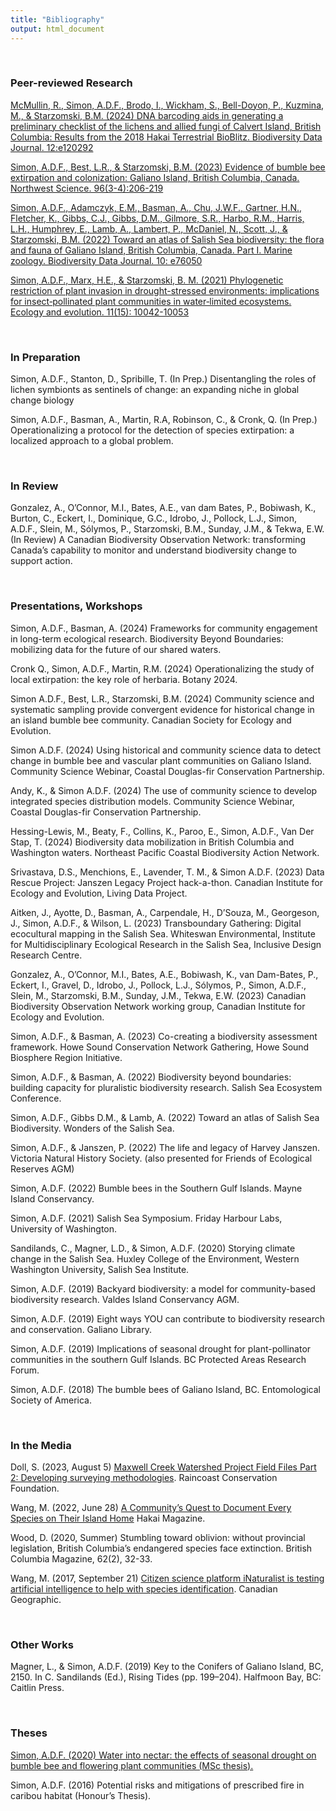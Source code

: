 ```yaml
---
title: "Bibliography"
output: html_document
---
```



\

### <b>Peer-reviewed Research</b> 

[McMullin, R., Simon, A.D.F., Brodo, I., Wickham, S., Bell-Doyon, P., Kuzmina, M., & Starzomski, B.M. (2024) DNA barcoding aids in generating a preliminary checklist of the lichens and allied fungi of Calvert Island, British Columbia: Results from the 2018 Hakai Terrestrial BioBlitz. Biodiversity Data Journal. 12:e120292](https://doi.org/10.3897/BDJ.12.e120292)

[Simon, A.D.F., Best, L.R., & Starzomski, B.M. (2023) Evidence of bumble bee extirpation and colonization: Galiano Island, British Columbia, Canada. Northwest Science. 96(3-4):206-219](https://doi.org/10.3955/046.096.0305)

[Simon, A.D.F., Adamczyk, E.M., Basman, A., Chu, J.W.F., Gartner, H.N., Fletcher, K., Gibbs, C.J., Gibbs, D.M., Gilmore, S.R., Harbo, R.M., Harris, L.H., Humphrey, E., Lamb, A., Lambert, P., McDaniel, N., Scott, J., & Starzomski, B.M. (2022) Toward an atlas of Salish Sea biodiversity: the flora and fauna of Galiano Island, British Columbia, Canada. Part I. Marine zoology. Biodiversity Data Journal. 10: e76050](https://doi.org/10.3897/BDJ.10.e76050)

[Simon, A.D.F., Marx, H.E., & Starzomski, B. M. (2021) Phylogenetic restriction of plant invasion in drought-stressed environments: implications for insect‐pollinated plant communities in water‐limited ecosystems. Ecology and evolution. 11(15): 10042-10053](https://doi.org/10.1002/ece3.7776)

\

### <b>In Preparation</b>

Simon, A.D.F., Stanton, D., Spribille, T. (In Prep.) Disentangling the roles of lichen symbionts as sentinels of change: an expanding niche in global change biology

Simon, A.D.F., Basman, A., Martin, R.A, Robinson, C., & Cronk, Q. (In Prep.) Operationalizing a protocol for the detection of species extirpation: a localized approach to a global problem.

\

### <b>In Review</b>

Gonzalez, A., O’Connor, M.I., Bates, A.E., van dam Bates, P., Bobiwash, K., Burton, C., Eckert, I., Dominique, G.C., Idrobo, J., Pollock, L.J., Simon, A.D.F., Slein, M., Sólymos, P., Starzomski, B.M., Sunday, J.M., & Tekwa, E.W. (In Review) A Canadian Biodiversity Observation Network: transforming Canada’s capability to monitor and understand biodiversity change to support action.

\

### <b>Presentations, Workshops</b>

Simon, A.D.F., Basman, A. (2024) Frameworks for community engagement in long-term ecological research. Biodiversity Beyond Boundaries: mobilizing data for the future of our shared waters.

Cronk Q., Simon, A.D.F., Martin, R.M. (2024) Operationalizing the study of local extirpation: the key role of herbaria. Botany 2024.

Simon A.D.F., Best, L.R., Starzomski, B.M. (2024) Community science and systematic sampling provide convergent evidence for historical change in an island bumble bee community. Canadian Society for Ecology and Evolution.

Simon A.D.F. (2024) Using historical and community science data to detect change in bumble bee and vascular plant communities on Galiano Island. Community Science Webinar, Coastal Douglas-fir Conservation Partnership.

Andy, K., & Simon A.D.F. (2024) The use of community science to develop integrated species distribution models. Community Science Webinar, Coastal Douglas-fir Conservation Partnership.

Hessing-Lewis, M., Beaty, F., Collins, K., Paroo, E., Simon, A.D.F., Van Der Stap, T. (2024) Biodiversity data mobilization in British Columbia and Washington waters. Northeast Pacific Coastal Biodiversity Action Network.

Srivastava, D.S., Menchions, E., Lavender, T. M., & Simon A.D.F. (2023) Data Rescue Project: Janszen Legacy Project hack-a-thon. Canadian Institute for Ecology and Evolution, Living Data Project.

Aitken, J., Ayotte, D., Basman, A., Carpendale, H., D'Souza, M., Georgeson, J., Simon, A.D.F., & Wilson, L. (2023) Transboundary Gathering: Digital ecocultural mapping in the Salish Sea. Whiteswan Environmental, Institute for Multidisciplinary Ecological Research in the Salish Sea, Inclusive Design Research Centre.

Gonzalez, A., O'Connor, M.I., Bates, A.E., Bobiwash, K., van Dam-Bates, P., Eckert, I., Gravel, D., Idrobo, J., Pollock, L.J., Sólymos, P., Simon, A.D.F., Slein, M., Starzomski, B.M., Sunday, J.M., Tekwa, E.W. (2023) Canadian Biodiversity Observation Network working group, Canadian Institute for Ecology and Evolution.

Simon, A.D.F., & Basman, A. (2023) Co-creating a biodiversity assessment framework. Howe Sound Conservation Network Gathering, Howe Sound Biosphere Region Initiative.

Simon, A.D.F., & Basman, A. (2022) Biodiversity beyond boundaries: building capacity for pluralistic biodiversity research. Salish Sea Ecosystem Conference.

Simon, A.D.F., Gibbs D.M., & Lamb, A. (2022) Toward an atlas of Salish Sea Biodiversity. Wonders of the Salish Sea.

Simon, A.D.F., & Janszen, P. (2022) The life and legacy of Harvey Janszen. Victoria Natural History Society. (also presented for Friends of Ecological Reserves AGM)

Simon, A.D.F. (2022) Bumble bees in the Southern Gulf Islands. Mayne Island Conservancy.

Simon, A.D.F. (2021) Salish Sea Symposium. Friday Harbour Labs, University of Washington.

Sandilands, C., Magner, L.D., & Simon, A.D.F. (2020) Storying climate change in the Salish Sea. Huxley College of the Environment, Western Washington University, Salish Sea Institute.

Simon, A.D.F. (2019) Backyard biodiversity: a model for community-based biodiversity research. Valdes Island Conservancy AGM.

Simon, A.D.F. (2019) Eight ways YOU can contribute to biodiversity research and conservation. Galiano Library.

Simon, A.D.F. (2019) Implications of seasonal drought for plant-pollinator communities in the southern Gulf Islands. BC Protected Areas Research Forum.

Simon, A.D.F. (2018) The bumble bees of Galiano Island, BC. Entomological Society of America.

\

### <b>In the Media</b> 

Doll, S. (2023, August 5) [Maxwell Creek Watershed Project Field Files Part 2: Developing surveying methodologies](https://www.raincoast.org/2022/08/maxwell-creek-watershed-project-field-files-part-2-developing-surveying-methodologies/). Raincoast Conservation Foundation.

Wang, M. (2022, June 28) [A Community’s Quest to Document Every Species on Their Island Home](https://hakaimagazine.com/features/a-communitys-quest-to-document-every-species-on-their-island-home) Hakai Magazine.

Wood, D. (2020, Summer) Stumbling toward oblivion: without provincial legislation, British Columbia's endangered species face extinction. British Columbia Magazine, 62(2), 32-33.

Wang, M. (2017, September 21) [Citizen science platform iNaturalist is testing artificial intelligence to help with species identification](https://canadiangeographic.ca/articles/citizen-science-platform-inaturalist-is-testing-artificial-intelligence-to-help-with-species-identification/). Canadian Geographic.

\

### <b>Other Works</b>

Magner, L., & Simon, A.D.F. (2019) Key to the Conifers of Galiano Island, BC, 2150. In C. Sandilands (Ed.), Rising Tides (pp. 199–204). Halfmoon Bay, BC: Caitlin Press.

\

### <b>Theses</b>

[Simon, A.D.F. (2020) Water into nectar: the effects of seasonal drought on bumble bee and flowering plant communities (MSc thesis).](https://dspace.library.uvic.ca:8443/handle/1828/11837/)

Simon, A.D.F. (2016) Potential risks and mitigations of prescribed fire in caribou habitat (Honour's Thesis).
